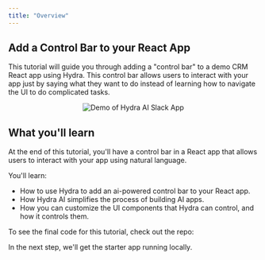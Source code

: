 ```yaml
---
title: "Overview"
---
```



## Add a Control Bar to your React App

This tutorial will guide you through adding a "control bar" to a demo CRM React app using Hydra. This control bar allows users to interact with your app just by saying what they want to do instead of learning how to navigate the UI to do complicated tasks.

<p align="center">
  <img
    src="/assets/control-bar/demo.gif"
    alt="Demo of Hydra AI Slack App"
    width={700}
    className="rounded-lg border dark:border-zinc-800"
  />
</p>

## What you'll learn

At the end of this tutorial, you'll have a control bar in a React app that allows users to interact with your app using natural language.

You'll learn:

- How to use Hydra to add an ai-powered control bar to your React app.
- How Hydra AI simplifies the process of building AI apps.
- How you can customize the UI components that Hydra can control, and how it controls them.

To see the final code for this tutorial, check out the repo:

<GitHubLink href="https://github.com/use-hydra-ai/hydra-controlbar-starter" />

In the next step, we'll get the starter app running locally.
